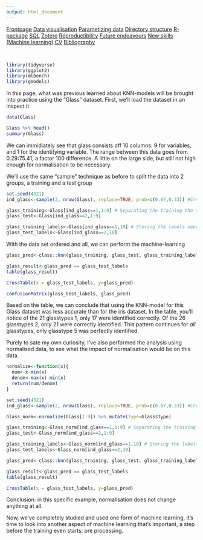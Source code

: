 ```yaml
---
output: html_document
---
```


<body id="start">
<div class="topnav">
  <a href='index.html#Frontpage'>Frontpage</a>
  <a href='data-visualisation.html#data-visualisation'>Data visualisation</a>
  <a href='parametized-data-germany.html#parametized-data'>Parametizing data</a>
  <a href='directory-structure.html#directory-structure'>Directory structure</a>
  <a href='creating-a-r-package.html#creating-a-r-package'>R-package</a>
  <a href='sql.html#SQL'>SQL</a>
  <a href='bibliography-using-zotero.html#Bibliography using Zotero'>Zotero</a>
  <a href='open-reproductibility-analysis.html#open-reproductibility-analysis'>Reproductibility</a>
  <a href='future-endeavours.html#future-endeavours'>Future endeavours</a>
  <a href='new-skills.html#new-skills'> New skills (Machine learning)</a>
  <a href='cv.html#cv'>CV</a>
  <a href='bibliography.html#bibliography'>Bibliography</a>
</div>

&nbsp;

```r
library(tidyverse)
library(ggplot2)
library(mlbench)
library(gmodels)
```

In this page, what was previous learned about KNN-models will be brought into practice using the "Glass" dataset. First, we'll load the dataset in an inspect it

```r
data(Glass)

Glass %>% head()
summary(Glass)
```
We can immidiately see that glass consists off 10 columns: 9 for variables, and 1 for the identifying variable. The range between this data goes from 0.29:75.41, a factor 100 difference. A little on the large side, but still not high enough for normalisation to be necessary.

We'll use the same "sample" technique as before to split the data into 2 groups, a training and a test group

```r
set.seed(4321)
ind_glass<-sample(2, nrow(Glass), replace=TRUE, prob=c(0.67,0.33)) #Creating a random selection of datapoints

glass_training<-Glass[ind_glass==1,1:9] # Separating the training the training and the testing datasets
glass_test<-Glass[ind_glass==2,1:9]

glass_training_labels<-Glass[ind_glass==1,10] # Storing the labels seperately
glass_test_labels<-Glass[ind_glass==2,10]
```

With the data set ordered and all, we can perform the machine-learning

```r
glass_pred<-class::knn(glass_training, glass_test, glass_training_labels) #Performing the machine learning test.

glass_result<-glass_pred == glass_test_labels
table(glass_result)

CrossTable(x = glass_test_labels, y=glass_pred)

confusionMatrix(glass_test_labels, glass_pred)
```

Based on the table, we can conclude that using the KNN-model for this Glass dataset was less accurate than for the iris dataset. In the table, you'll notice of the 21 glasstypes 1, only 17 were identified correctly. Of the 26 glasstypes 2, only 21 were correctly identified. This pattern continues for _all_ glasstypes, only glasstype 5 was perfectly identified. 

Purely to sate my own curiosity, I've also performed the analysis using normalised data, to see what the impact of normalisation would be on this data. 

```r
normalize<-function(x){
  num<-x-min(x)
  denom<-max(x)-min(x)
  return(num/denom)
}

set.seed(4321)
ind_glass<-sample(2, nrow(Glass), replace=TRUE, prob=c(0.67,0.33)) #Creating a random selection of datapoints

Glass_norm<-normalize(Glass[1:9]) %>% mutate(Type=Glass$Type)

glass_training<-Glass_norm[ind_glass==1,1:9] # Separating the training the training and the testing datasets
glass_test<-Glass_norm[ind_glass==2,1:9]

glass_training_labels<-Glass_norm[ind_glass==1,10] # Storing the labels seperately
glass_test_labels<-Glass_norm[ind_glass==2,10]

glass_pred<-class::knn(glass_training, glass_test, glass_training_labels) #Performing the machine learning test.

glass_result<-glass_pred == glass_test_labels
table(glass_result)

CrossTable(x = glass_test_labels, y=glass_pred)
```

Conclusion: in this specific example, normalisation does not change anything at all.

Now, we've completely studied and used one form of machine learning, it's time to look into another aspect of machine learning that's important, a step before the training even starts: pre processing.
